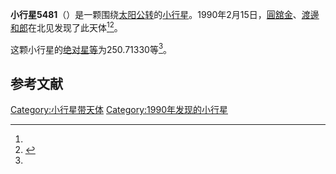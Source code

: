 {{Infobox planet
| bgcolour = #FFFFC0
| name = 5481 Kiuchi
| symbol = 
| image = 
| caption = 
| discovery = yes
| discovery_ref = 
| discoverer = [[圓舘金|圓舘金]]、[[渡邊和郎|渡邊和郎]]
| discovery_site = [[北见|北见]] 
| discovered = 1990年2月15日
| designations = yes
| mp_name = 
| named_after = 
| alt_names = 1990 CH/ 1970 SR
| mp_category = [[主带小行星|主带小行星]]
| orbit_ref = <ref name="a">[http://ssd.jpl.nasa.gov/sbdb.cgi?sstr=5481 5481 Kiuchi] {{Wayback|url=http://ssd.jpl.nasa.gov/sbdb.cgi?sstr=5481 |date=20140826102955 }}，小行星數據庫瀏覽器（JPL Small-Body Database Browser）－[[美国国家航空航天局|美国国家航空航天局]]喷气推进实验室</ref>
| epoch = 2456400.5 (2013年4月18日更新)
| aphelion = {{convert|2.4873346|AU|km|3|abbr=on|lk=out}}
| perihelion = {{convert|2.1906986|AU|km|3|abbr=on}}
| semimajor = {{convert|2.3390166|AU|km|3|abbr=on}}
| eccentricity = 0.0634104
| period = 1306.617221 [[日|日]]<br />3.58[[儒略年|儒略年]]
| avg_speed = 
| inclination = 5.95730
| asc_node = 326.11876
| mean_anomaly = 
| arg_peri = 250.71330
| satellites = 
| physical_characteristics = yes
| dimensions = 
| mass = 
| density = 
| surface_grav = 
| escape_velocity = 
| sidereal_day = 
| axial_tilt = 
| pole_ecliptic_lat = 
| pole_ecliptic_lon = 
| albedo = 
| temperatures= 
| temp_name1 = 
| mean_temp_1 = 
| max_temp_1 = 
| temp_name2 = 
| max_temp_2 = 
| spectral_type = 
| abs_magnitude = 250.71330
}}

'''小行星5481'''（{{lang-en|5481 Kiuchi}}）是一颗围绕[[太阳|太阳]][[公转|公转]]的[[小行星|小行星]]。1990年2月15日，[[圓舘金|圓舘金]]、[[渡邊和郎|渡邊和郎]]在北见发现了此天体<ref name="a" /><ref>{{cite news|title=小行星列表|url=http://cfa-www.harvard.edu/iau/lists/NumberedMPs.txt|accessdate=2013-07-08|newspaper=哈佛大学|archive-date=2008-05-17|archive-url=https://web.archive.org/web/20080517010638/http://cfa-www.harvard.edu/iau/lists/NumberedMPs.txt|dead-url=no}}</ref>。

这颗小行星的[[绝对星等|绝对星等]]为250.71330等<ref name="a" />。

==参考文献==
{{reflist}}
{{Minor Planet Number|[[小行星5480|小行星5480]]|[[小行星5482|小行星5482]]}}

{{小天体}}

[[Category:小行星带天体|Category:小行星带天体]]
[[Category:1990年发现的小行星|Category:1990年发现的小行星]]


{{asteroid-stub}}